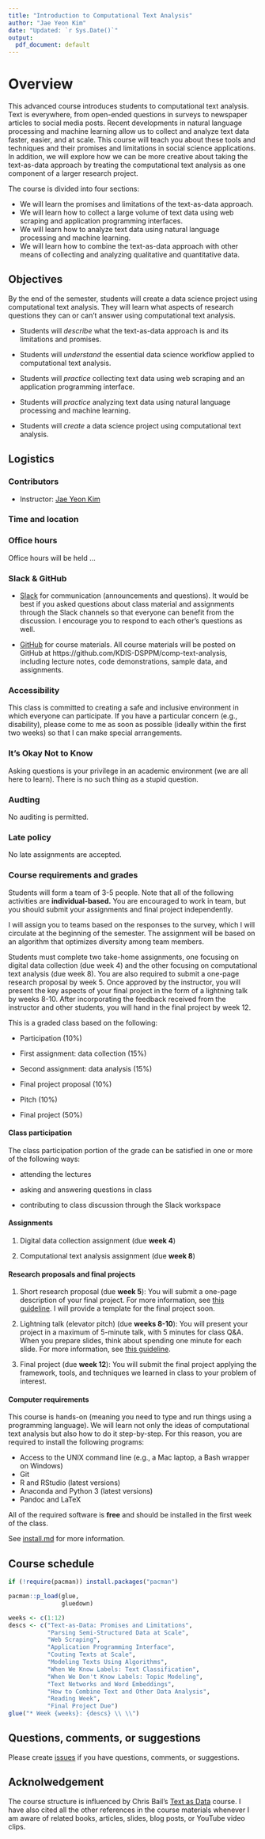 ```yaml
---
title: "Introduction to Computational Text Analysis"
author: "Jae Yeon Kim"
date: "Updated: `r Sys.Date()`"
output:
  pdf_document: default
---
```


# Overview

This advanced course introduces students to computational text analysis. Text is everywhere, from open-ended questions in surveys to newspaper articles to social media posts. Recent developments in natural language processing and machine learning allow us to collect and analyze text data faster, easier, and at scale. This course will teach you about these tools and techniques and their promises and limitations in social science applications. In addition, we will explore how we can be more creative about taking the text-as-data approach by treating the computational text analysis as one component of a larger research project. 

The course is divided into four sections:

- We will learn the promises and limitations of the text-as-data approach.
- We will learn how to collect a large volume of text data using web scraping and application programming interfaces.
- We will learn how to analyze text data using natural language processing and machine learning.
- We will learn how to combine the text-as-data approach with other means of collecting and analyzing qualitative and quantitative data. 

## Objectives 

By the end of the semester, students will create a data science project using computational text analysis. They will learn what aspects of research questions they can or can't answer using computational text analysis.

- Students will *describe* what the text-as-data approach is and its limitations and promises. 

- Students will *understand* the essential data science workflow applied to computational text analysis.  

- Students will *practice* collecting text data using web scraping and an application programming interface. 

- Students will *practice* analyzing text data using natural language processing and machine learning.

- Students will *create* a data science project using computational text analysis.

## Logistics 

### Contributors 

- Instructor: [Jae Yeon Kim](https://jaeyk.github.io/)

### Time and location 

### Office hours 

Office hours will be held ... 

### Slack & GitHub

- [Slack](https://slack.com/) for communication (announcements and questions). It would be best if you asked questions about class material and assignments through the Slack channels so that everyone can benefit from the discussion. I encourage you to respond to each other’s questions as well.  

- [GitHub](https://github.com/) for course materials. All course materials will be posted on GitHub at https://github.com/KDIS-DSPPM/comp-text-analysis, including lecture notes, code demonstrations, sample data, and assignments. 

### Accessibility

This class is committed to creating a safe and inclusive environment in which everyone can participate. If you have a particular concern (e.g., disability), please come to me as soon as possible (ideally within the first two weeks) so that I can make special arrangements.

### It's Okay Not to Know 

Asking questions is your privilege in an academic environment (we are all here to learn). There is no such thing as a stupid question.  

### Audting 

No auditing is permitted.

### Late policy 

No late assignments are accepted.

### Course requirements and grades 

Students will form a team of 3-5 people. Note that all of the following activities are **individual-based.** You are encouraged to work in team, but you should submit your assignments and final project independently. 

I will assign you to teams based on the responses to the survey, which I will circulate at the beginning of the semester. The assignment will be based on an algorithm that optimizes diversity among team members.

Students must complete two take-home assignments, one focusing on digital data collection (due week 4) and the other focusing on computational text analysis (due week 8). You are also required to submit a one-page research proposal by week 5. Once approved by the instructor, you will present the key aspects of your final project in the form of a lightning talk by weeks 8-10. After incorporating the feedback received from the instructor and other students, you will hand in the final project by week 12.

This is a graded class based on the following:

- Participation (10%)

- First assignment: data collection (15%)

- Second assignment: data analysis (15%)

- Final project proposal (10%)

- Pitch (10%)

- Final project (50%)

#### Class participation 

The class participation portion of the grade can be satisfied in one or more of the following ways:

* attending the lectures

* asking and answering questions in class

* contributing to class discussion through the Slack workspace

#### Assignments 

1. Digital data collection assignment (due **week 4**)

2. Computational text analysis assignment (due **week 8**)

#### Research proposals and final projects

1. Short research proposal (due **week 5**): You will submit a one-page description of your final project. For more information, see [this guideline](https://github.com/KDIS-DSPPM/comp-text-analysis/blob/main/proposal.md). I will provide a template for the final project soon.

2. Lightning talk (elevator pitch) (due **weeks 8-10**): You will present your project in a maximum of 5-minute talk, with 5 minutes for class Q&A. When you prepare slides, think about spending one minute for each slide. For more information, see [this guideline](https://github.com/KDIS-DSPPM/comp-text-analysis/blob/main/slides.md).

3. Final project (due **week 12**): You will submit the final project applying the framework, tools, and techniques we learned in class to your problem of interest.

#### Computer requirements 

This course is hands-on (meaning you need to type and run things using a programming language). We will learn not only the ideas of computational text analysis but also how to do it step-by-step. For this reason, you are required to install the following programs:

* Access to the UNIX command line (e.g., a Mac laptop, a Bash wrapper on Windows)
* Git
* R and RStudio (latest versions)
* Anaconda and Python 3 (latest versions)
* Pandoc and LaTeX

All of the required software is **free** and should be installed in the first week of the class.

See [install.md](https://github.com/KDIS-DSPPM/comp-text-analysis/blob/main/install.md) for more information. 

## Course schedule

```r
if (!require(pacman)) install.packages("pacman")

pacman::p_load(glue, 
               gluedown)
```

```r
weeks <- c(1:12)
descs <- c("Text-as-Data: Promises and Limitations", 
           "Parsing Semi-Structured Data at Scale",
           "Web Scraping",
           "Application Programming Interface",
           "Couting Texts at Scale",
           "Modeling Texts Using Algorithms",
           "When We Know Labels: Text Classification",
           "When We Don't Know Labels: Topic Modeling",
           "Text Networks and Word Embeddings",
           "How to Combine Text and Other Data Analysis",
           "Reading Week",
           "Final Project Due")
glue("* Week {weeks}: {descs} \\ \\")
```

## Questions, comments, or suggestions

Please create [issues](https://github.com/KDIS-DSPPM/comp-text-analysis/issues) if you have questions, comments, or suggestions.

## Acknolwedgement 

The course structure is influenced by Chris Bail's [Text as Data](https://cbail.github.io/textasdata/) course. I have also cited all the other references in the course materials whenever I am aware of related books, articles, slides, blog posts, or YouTube video clips.
